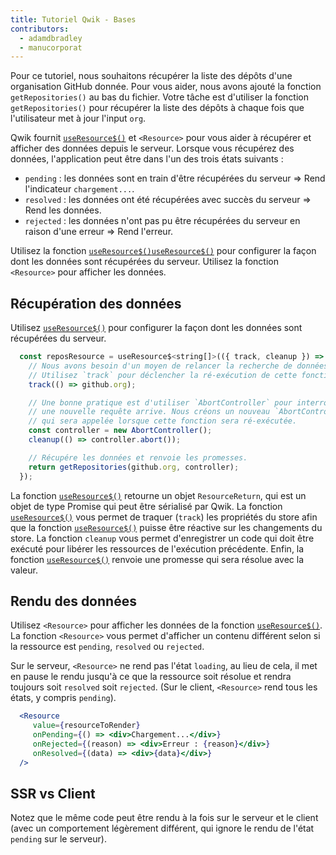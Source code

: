 ```yaml
---
title: Tutoriel Qwik - Bases
contributors:
  - adamdbradley
  - manucorporat
---
```


Pour ce tutoriel, nous souhaitons récupérer la liste des dépôts d'une organisation GitHub donnée. Pour vous aider, nous avons ajouté la fonction `getRepositories()` au bas du fichier. Votre tâche est d'utiliser la fonction `getRepositories()` pour récupérer la liste des dépôts à chaque fois que l'utilisateur met à jour l'input `org`.

Qwik fournit [`useResource$()`](/docs/components/resource/index.mdx) et `<Resource>` pour vous aider à récupérer et afficher des données depuis le serveur. Lorsque vous récupérez des données, l'application peut être dans l'un des trois états suivants :

- `pending` : les données sont en train d'être récupérées du serveur => Rend l'indicateur `chargement...`.
- `resolved` : les données ont été récupérées avec succès du serveur => Rend les données.
- `rejected` : les données n'ont pas pu être récupérées du serveur en raison d'une erreur => Rend l'erreur.

Utilisez la fonction [`useResource$()`](/docs/components/resource/index.mdx)[`useResource$()`](/docs/components/resource/index.mdx) pour configurer la façon dont les données sont récupérées du serveur. Utilisez la fonction `<Resource>` pour afficher les données.

## Récupération des données

Utilisez [`useResource$()`](/docs/components/resource/index.mdx) pour configurer la façon dont les données sont récupérées du serveur.

```jsx
  const reposResource = useResource$<string[]>(({ track, cleanup }) => {
    // Nous avons besoin d'un moyen de relancer la recherche de données chaque fois que le `github.org` change.
    // Utilisez `track` pour déclencher la ré-exécution de cette fonction de récupération de données.
    track(() => github.org);

    // Une bonne pratique est d'utiliser `AbortController` pour interrompre la récupération des données si
    // une nouvelle requête arrive. Nous créons un nouveau `AbortController` et nous enregistrons une fonction `cleanup`.
    // qui sera appelée lorsque cette fonction sera ré-exécutée.
    const controller = new AbortController();
    cleanup(() => controller.abort());

    // Récupére les données et renvoie les promesses.
    return getRepositories(github.org, controller);
  });
```

La fonction [`useResource$()`](/docs/components/resource/index.mdx) retourne un objet `ResourceReturn`, qui est un objet de type Promise qui peut être sérialisé par Qwik. La fonction [`useResource$()`](/docs/components/resource/index.mdx) vous permet de traquer (`track`) les propriétés du store afin que la fonction [`useResource$()`](/docs/components/resource/index.mdx) puisse être réactive sur les changements du store. La fonction `cleanup` vous permet d'enregistrer un code qui doit être exécuté pour libérer les ressources de l'exécution précédente. Enfin, la fonction [`useResource$()`](/docs/components/resource/index.mdx) renvoie une promesse qui sera résolue avec la valeur.

## Rendu des données

Utilisez `<Resource>` pour afficher les données de la fonction [`useResource$()`](/docs/components/resource/index.mdx). La fonction `<Resource>` vous permet d'afficher un contenu différent selon si la ressource est `pending`, `resolved` ou `rejected`.

Sur le serveur, `<Resource>` ne rend pas l'état `loading`, au lieu de cela, il met en pause le rendu jusqu'à ce que la ressource soit résolue et rendra toujours soit `resolved` soit `rejected`. (Sur le client, `<Resource>` rend tous les états, y compris `pending`).

```jsx
  <Resource
     value={resourceToRender}
     onPending={() => <div>Chargement...</div>}
     onRejected={(reason) => <div>Erreur : {reason}</div>}
     onResolved={(data) => <div>{data}</div>}
  />
```

## SSR vs Client

Notez que le même code peut être rendu à la fois sur le serveur et le client (avec un comportement légèrement différent, qui ignore le rendu de l'état `pending` sur le serveur).
